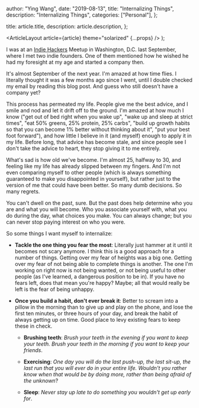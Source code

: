 
  author: "Ying Wang",
  date: "2019-08-13",
  title: "Internalizing Things",
  description: "Internalizing Things",
  categories: ["Personal"],
};

  title: article.title,
  description: article.description,
};

  <ArticleLayout article={article} theme="solarized" {...props} />
);

I was at an [Indie Hackers](https://www.indiehackers.com) Meetup in Washington,
D.C. last September, where I met two indie founders. One of them mentioned how
he wished he had my foresight at my age and started a company then.

It's almost September of the next year. I'm amazed at how time flies. I
literally thought it was a few months ago since I went, until I double checked
my email by reading this blog post. And guess who still doesn't have a company
yet?

This process has permeated my life. People give me the best advice, and I smile
and nod and let it drift off to the ground. I'm amazed at how much I know ("get
out of bed right when you wake up", "wake up and sleep at strict times", "eat
50% greens, 25% protein, 25% carbs", "build up growth habits so that you can
become 1% better without thinking about it", "put your best foot forward"), and
how little I believe in it (and myself) enough to apply it in my life. Before
long, that advice has become stale, and since people see I don't take the advice
to heart, they stop giving it to me entirely.

What's sad is how old we've become. I'm almost 25, halfway to 30, and feeling
like my life has already slipped between my fingers. And I'm not even comparing
myself to other people (which is always something guaranteed to make you
disappointed in yourself), but rather just to the version of me that could have
been better. So many dumb decisions. So many regrets.

You can't dwell on the past, sure. But the past does help determine who you are
and what you will become. Who you associate yourself with, what you do during
the day, what choices you make. You can always change; but you can never stop
paying interest on who you were.

So some things I want myself to internalize:

- **Tackle the one thing you fear the most**: Literally just hammer at it until
  it becomes not scary anymore. I think this is a good approach for a number of
  things. Getting over my fear of heights was a big one. Getting over my fear of
  not being able to complete things is another. The one I'm working on right now
  is not being wanted, or not being useful to other people (as I've learned, a
  dangerous position to be in). If you have no fears left, does that mean you're
  happy? Maybe; all that would really be left is the fear of being unhappy.

- **Once you build a habit, don't ever break it**: Better to scream into a
  pillow in the morning than to give up and play on the phone, and lose the
  first ten minutes, or three hours of your day, and break the habit of always
  getting up on time. Good place to levy existing fears to keep these in check.

  - **Brushing teeth**: _Brush your teeth in the evening if you want to keep
    your teeth. Brush your teeth in the morning if you want to keep your
    friends_.

  - **Exercising**: _One day you will do the last push-up, the last sit-up, the
    last run that you will ever do in your entire life. Wouldn't you rather know
    when that would be by doing more, rather than being afraid of the unknown_?

  - **Sleep**: _Never stay up late to do something you wouldn't get up early
    for_.

